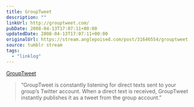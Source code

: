 ```yaml
---
title: GroupTweet
description: ""
linkUrl: http://grouptweet.com/
pubDate: 2008-04-13T17:07:11+00:00
updatedDate: 2008-04-13T17:07:11+00:00
originalUrl: https://stream.anglepoised.com/post/31646554/grouptweet
source: tumblr stream
tags:
  - "linklog"
---
```


[GroupTweet][1]

> &ldquo;GroupTweet is constantly listening for direct texts sent to your group&rsquo;s Twitter account. When a direct text is received, GroupTweet instantly publishes it as a tweet from the group account.&rdquo;

[1]: http://grouptweet.com/

